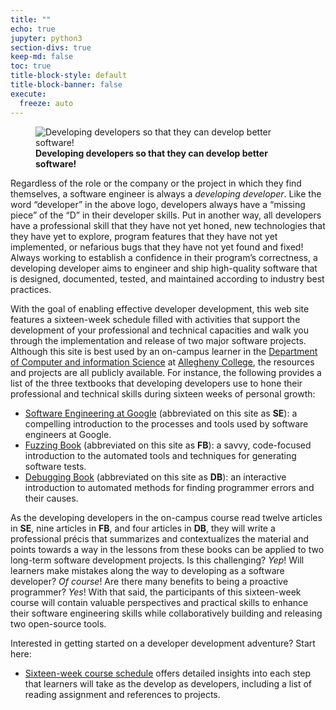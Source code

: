 ```yaml
---
title: ""
echo: true
jupyter: python3
section-divs: true
keep-md: false
toc: true
title-block-style: default
title-block-banner: false
execute:
  freeze: auto
---
```


![**Developing developers so that they can develop better software!**](images/Developer-Development-Horizontal-Logo.svg){fig-align="center"}

Regardless of the role or the company or the project in which they find
themselves, a software engineer is always a *developing developer*. Like the
word "developer" in the above logo, developers always have a "missing piece" of
the "D" in their developer skills. Put in another way, all developers have a
professional skill that they have not yet honed, new technologies that they have
yet to explore, program features that they have not yet implemented, or
nefarious bugs that they have not yet found and fixed! Always working to
establish a confidence in their program's correctness, a developing developer
aims to engineer and ship high-quality software that is designed, documented,
tested, and maintained according to industry best practices.

With the goal of enabling effective developer development, this web site
features a sixteen-week schedule filled with activities that support
the development of your professional and technical capacities and walk you
through the implementation and release of two major software projects.
Although this site is best used by an on-campus learner in the [Department of
Computer and information Science](https://www.cs.allegheny.edu/) at [Allegheny
College](https://allegheny.edu/), the resources and projects are all publicly
available. For instance, the following provides a list of the three textbooks
that developing developers use to hone their professional and technical skills
during sixteen weeks of personal growth:

- [Software Engineering at Google](https://abseil.io/resources/swe-book)
(abbreviated on this site as **SE**): a compelling introduction to the processes
and tools used by software engineers at Google.
- [Fuzzing Book](https://www.fuzzingbook.org/) (abbreviated on this site as
**FB**): a savvy, code-focused introduction to the automated tools and
techniques for generating software tests.
- [Debugging Book](https://www.debuggingbook.org/) (abbreviated on this site as
**DB**): an interactive introduction to automated methods for finding programmer
errors and their causes.

As the developing developers in the on-campus course read twelve articles in
**SE**, nine articles in **FB**, and four articles in **DB**, they will write a
professional précis that summarizes and contextualizes the material and points
towards a way in the lessons from these books can be applied to two long-term
software development projects. Is this challenging? *Yep*! Will learners make
mistakes along the way to developing as a software developer? *Of course*! Are
there many benefits to being a proactive programmer? *Yes*! With that said, the
participants of this sixteen-week course will contain valuable perspectives and
practical skills to enhance their software engineering skills while
collaboratively building and releasing two open-source tools.

Interested in getting started on a developer development adventure? Start here:

- [Sixteen-week course schedule](./schedule/index.qmd) offers detailed insights
  into each step that learners will take as the develop as developers, including
  a list of reading assignment and references to projects.

